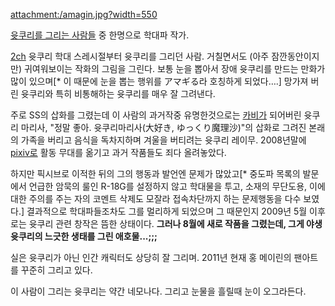 attachment:/amagin.jpg?width=550

[[윳쿠리를 그리는 사람들]] 중 한명으로 학대파 작가.


[[2ch]] 윳쿠리 학대 스레시절부터 윳쿠리를 그리던 사람. 거칠면서도 (아주 잠깐동안이지만) 귀여워보이는 작화의 그림을 그린다. 보통 눈을 뽑아서 장애 윳쿠리를 만드는 만화가 많이 있으며[* 이 때문에 눈을 뽑는 행위를 アマギる라 호칭하게 되었다….] 망가져 버린 윳쿠리와 특히 비통해하는 윳쿠리를 매우 잘 그려낸다.
 
주로 SS의 삽화를 그렸는데 이 사람의 과거작중 유명한것으로는 [[카비]]가 되어버린 윳쿠리 마리사, "정말 좋아. 윳쿠리마리사(大好き, ゆっくり魔理沙)"의 삽화로 그려진 본래의 가족을 버리고 음식을 독차지하며 겨울을 버티려는 윳쿠리 레이무. 2008년말에 [[pixiv]]로 활동 무대를 옮기고 과거 작품들도 죄다 올려놓았다.
 
하지만 픽시브로 이적한 뒤의 그의 행동과 발언엔 문제가 많았고[* 중도파 목록의 발문에서 언급한 암묵의 룰인 R-18G를 설정하지 않고 학대물을 투고, 소재의 무단도용, 이에 대한 주의를 주는 자의 코멘트 삭제도 모잘라 접속차단까지 하는 문제행동을 다수 보였다.] 결과적으로 학대파들조차도 그를 멀리하게 되었으며 그 때문인지 2009년 5월 이후로는 윳쿠리 관련 창작은 뜸한 상태이다. '''그러나 8월에 새로 작품을 그렸는데, 그게 야생 윳쿠리의 느긋한 생태를 그린 애호물...;;;'''
 
실은 윳쿠리가 아닌 인간 캐릭터도 상당히 잘 그리며. 2011년 현재 홍 메이린의 팬아트를 꾸준히 그리고 있다.
 
이 사람이 그리는 윳쿠리는 약간 네모나다. 그리고 눈물을 흘릴때 눈이 오그라든다.
